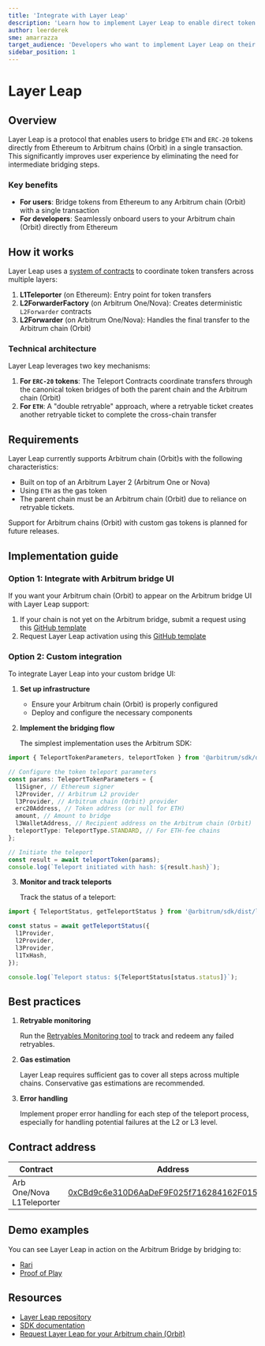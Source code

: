 ```yaml
---
title: 'Integrate with Layer Leap'
description: 'Learn how to implement Layer Leap to enable direct token bridging from Ethereum to Arbitrum chain (Orbit)s'
author: leerderek
sme: amarrazza
target_audience: 'Developers who want to implement Layer Leap on their Arbitrum chain (Orbit)'
sidebar_position: 1
---
```


# Layer Leap

## Overview

Layer Leap is a protocol that enables users to bridge `ETH` and `ERC-20` tokens directly from Ethereum to Arbitrum chains (Orbit) in a single transaction. This significantly improves user experience by eliminating the need for intermediate bridging steps.

### Key benefits

- **For users**: Bridge tokens from Ethereum to any Arbitrum chain (Orbit) with a single transaction
- **For developers**: Seamlessly onboard users to your Arbitrum chain (Orbit) directly from Ethereum

## How it works

Layer Leap uses a [system of contracts](https://github.com/OffchainLabs/l1-l3-teleport-contracts) to coordinate token transfers across multiple layers:

1. **L1Teleporter** (on Ethereum): Entry point for token transfers
2. **L2ForwarderFactory** (on Arbitrum One/Nova): Creates deterministic `L2Forwarder` contracts
3. **L2Forwarder** (on Arbitrum One/Nova): Handles the final transfer to the Arbitrum chain (Orbit)

### Technical architecture

Layer Leap leverages two key mechanisms:

1. **For `ERC-20` tokens**: The Teleport Contracts coordinate transfers through the canonical token bridges of both the parent chain and the Arbitrum chain (Orbit)
2. **For `ETH`**: A "double retryable" approach, where a retryable ticket creates another retryable ticket to complete the cross-chain transfer

## Requirements

Layer Leap currently supports Arbitrum chain (Orbit)s with the following characteristics:

- Built on top of an Arbitrum Layer 2 (Arbitrum One or Nova)
- Using `ETH` as the gas token
- The parent chain must be an Arbitrum chain (Orbit) due to reliance on retryable tickets.

Support for Arbitrum chains (Orbit) with custom gas tokens is planned for future releases.

## Implementation guide

### Option 1: Integrate with Arbitrum bridge UI

If you want your Arbitrum chain (Orbit) to appear on the Arbitrum bridge UI with Layer Leap support:

1. If your chain is not yet on the Arbitrum bridge, submit a request using this [GitHub template](https://github.com/OffchainLabs/arbitrum-token-bridge/issues/new?assignees=&labels=feat%2Ctriage&projects=&template=add-orbit-chain-request.yml&title=%5Bfeat%5D%3A+)
2. Request Layer Leap activation using this [GitHub template](https://github.com/offchainlabs/arbitrum-token-bridge/issues/new?assignees=&labels=feat%2ctriage&projects=&template=add-layerleap-request.yml&title=%5bfeat%5d%3a+enable+layer+leap+for+%3corbit+chain%3e)

### Option 2: Custom integration

To integrate Layer Leap into your custom bridge UI:

1. **Set up infrastructure**

   - Ensure your Arbitrum chain (Orbit) is properly configured
   - Deploy and configure the necessary components

2. **Implement the bridging flow**

   The simplest implementation uses the Arbitrum SDK:

```typescript
import { TeleportTokenParameters, teleportToken } from '@arbitrum/sdk/dist/lib/teleport/teleport';

// Configure the token teleport parameters
const params: TeleportTokenParameters = {
  l1Signer, // Ethereum signer
  l2Provider, // Arbitrum L2 provider
  l3Provider, // Arbitrum chain (Orbit) provider
  erc20Address, // Token address (or null for ETH)
  amount, // Amount to bridge
  l3WalletAddress, // Recipient address on the Arbitrum chain (Orbit)
  teleportType: TeleportType.STANDARD, // For ETH-fee chains
};

// Initiate the teleport
const result = await teleportToken(params);
console.log(`Teleport initiated with hash: ${result.hash}`);
```

3. **Monitor and track teleports**

   Track the status of a teleport:

```typescript
import { TeleportStatus, getTeleportStatus } from '@arbitrum/sdk/dist/lib/teleport/status';

const status = await getTeleportStatus({
  l1Provider,
  l2Provider,
  l3Provider,
  l1TxHash,
});

console.log(`Teleport status: ${TeleportStatus[status.status]}`);
```

## Best practices

1. **Retryable monitoring**

   Run the [Retryables Monitoring tool](https://github.com/OffchainLabs/arb-retryables-monitoring) to track and redeem any failed retryables.

2. **Gas estimation**

   Layer Leap requires sufficient gas to cover all steps across multiple chains. Conservative gas estimations are recommended.

3. **Error handling**

   Implement proper error handling for each step of the teleport process, especially for handling potential failures at the L2 or L3 level.

## Contract address

| Contract                  | Address                                                                                                               |
| ------------------------- | --------------------------------------------------------------------------------------------------------------------- |
| Arb One/Nova L1Teleporter | [0xCBd9c6e310D6AaDeF9F025f716284162F0158992](https://etherscan.io/address/0xCBd9c6e310D6AaDeF9F025f716284162F0158992) |

## Demo examples

You can see Layer Leap in action on the Arbitrum Bridge by bridging to:

- [Rari](https://bridge.arbitrum.io/?destinationChain=rari-mainnet&sourceChain=ethereum)
- [Proof of Play](https://bridge.arbitrum.io/?destinationChain=pop-apex&sourceChain=ethereum)

## Resources

- [Layer Leap repository](https://github.com/OffchainLabs/l1-l3-teleport-contracts)
- [SDK documentation](https://www.npmjs.com/package/@arbitrum/sdk/v/3.5.1-teleporter.0)
- [Request Layer Leap for your Arbitrum chain (Orbit)](https://github.com/OffchainLabs/arbitrum-token-bridge/issues/new?assignees=&labels=feat,triage&projects=&template=add-layerleap-request.yml&title=[feat])
